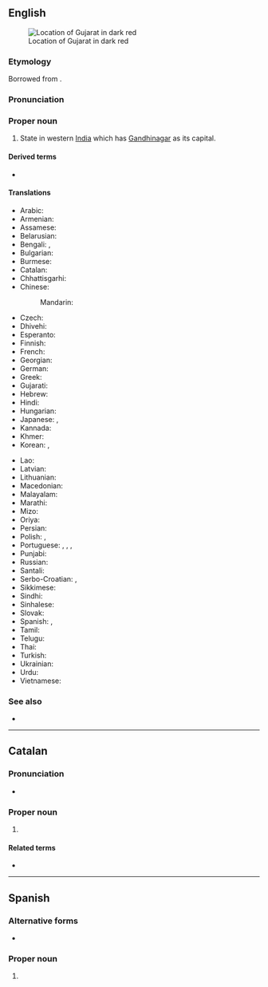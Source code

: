 ==English==
{{wikipedia}}
[[Image:Gujarat in India (disputed hatched).svg|thumb|Location of Gujarat in dark red]]

===Etymology===
Borrowed from {{bor|en|gu|ગુજરાત}}.

===Pronunciation===
{{IPA|en|/ˌɡʊdʒəˈɹɑːt/}}

===Proper noun===
{{en-proper noun}}

# State in western [[India]] which has [[Gandhinagar]] as its capital.

====Derived terms====
* {{l|en|Gujarati}}

====Translations====
{{trans-top|state in India}}
* Arabic: {{t|ar|غُوجَارَات|m|tr=ḡujarāt}}
* Armenian: {{t+|hy|Գուջարաթ|sc=Armn}}
* Assamese: {{t|as|গুজৰাট}}
* Belarusian: {{t|be|Гуджара́т|m}}
* Bengali: {{t|bn|গুজরাট}}, {{t|bn|গুজরাত}}
* Bulgarian: {{t|bg|Гуджара́т|m}}
* Burmese: {{t|my|ဂူဂျရတ်|sc=Mymr}}
* Catalan: {{t|ca|Gujarat|m}}
* Chhattisgarhi: {{t-needed|hne}}
* Chinese:
*: Mandarin: {{t+|cmn|古吉拉特邦|tr=Gǔjílātè-bāng|sc=Hani}}
* Czech: {{t|cs|Gudžarát}}
* Dhivehi: {{t|dv|ގުޖުރާތު|sc=Thaa}}
* Esperanto: {{t|eo|Guĝarato}}
* Finnish: {{t|fi|Gujarat}}
* French: {{t+|fr|Gujarat|m}}
* Georgian: {{t|ka|გუჯარათი|sc=Geor}}
* German: {{t+|de|Gujarat|n}}
* Greek: {{t+|el|Γκουτζαράτ|sc=Grek}}
* Gujarati: {{t+|gu|ગુજરાત}}
* Hebrew: {{t|he|גוג׳אראט}}
* Hindi: {{t+|hi|गुजरात}}
* Hungarian: {{t+|hu|Gudzsarát}}
* Japanese: {{t|ja|グジャラート州|tr=Gujarāto-shū}}, {{t|ja|グジャラート|tr=Gujarāto}}
* Kannada: {{t|kn|ಗುಜರಾತ್|sc=Knda}}
* Khmer: {{t|km|រដ្ឋ​ហ៊្គូយ៉ារ៉ាត|tr=roat guyaarat|sc=Khmr}}
* Korean: {{t|ko|^구자라트 주}}, {{t|ko|^구자라트}}
{{trans-mid}}
* Lao: {{t-needed|lo}}
* Latvian: {{t|lv|Gudžarāta}}
* Lithuanian: {{t|lt|Gudžaratas|m}}
* Macedonian: {{t|mk|Гуџара́т|m}}
* Malayalam: {{t|ml|ഗുജറാത്ത്‌|sc=Mlym}}
* Marathi: {{t|mr|गुजरात}}
* Mizo: {{t-needed|lus}}
* Oriya: {{t|or|ଗୁଜୁରାଟ}}
* Persian: {{t|fa|گجرات|tr=gojarât}}
* Polish: {{t|pl|Gudżarat|m}}, {{t+|pl|Gudźarat|m}}
* Portuguese: {{t|pt|Gujarate|m}}, {{t|pt|Gujerate|m}}, {{t|pt|Guzarate|m}}, {{t|pt|Guzerate|m|f}}
* Punjabi: {{t|pa|ਗੁਜਰਾਤ}}
* Russian: {{t+|ru|Гуджара́т|m}}
* Santali: {{t-needed|sat}}
* Serbo-Croatian: {{t|sh|Гуџарат|m|sc=Cyrl}}, {{t|sh|Gujarat|m}}
* Sikkimese: {{t-needed|sip}}
* Sindhi: {{t-needed|sd}}
* Sinhalese: {{t|si|ගුජරාටය|sc=Sinh}}
* Slovak: {{t|sk|Gudžarát|m}}
* Spanish: {{t|es|Guyarat|m}}, {{t|es|Gujarat|m}}
* Tamil: {{t|ta|குசராத்|sc=Taml}}
* Telugu: {{t+|te|గుజరాత్|sc=Telu}}
* Thai: {{t|th|รัฐคุชราต|tr=rát kútcháraat}}
* Turkish: {{t|tr|Gucerat}}
* Ukrainian: {{t|uk|Гуджарат|sc=Cyrl}}
* Urdu: {{t|ur|گجرات|tr=gujrāt}}
* Vietnamese: {{t|vi|Gujarat}}
{{trans-bottom}}

===See also===
* {{list:states of India/en}}

----

==Catalan==

===Pronunciation===
* {{ca-IPA}}

===Proper noun===
{{ca-proper noun|m}}

# {{place|ca|state|c/India|t=Gujarat}}

====Related terms====
* {{l|ca|gujarati}}

----

==Spanish==
{{wikipedia|lang=es}}

===Alternative forms===
* {{alter|es|Guyarat}}

===Proper noun===
{{es-proper noun|m}}

# {{place|es|state|c/India|t1=Gujarat}}